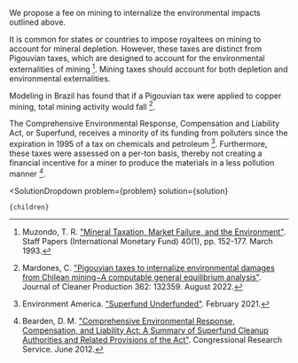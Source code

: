 

We propose a fee on mining to internalize the environmental impacts outlined above.

It is common for states or countries to impose royaltees on mining to account for mineral depletion. However, these taxes are distinct from Pigouvian taxes, which are designed to account for the environmental externalities of mining [^"3"]. Mining taxes should account for both depletion and environmental externalities.

Modeling in Brazil has found that if a Pigouvian tax were applied to copper mining, total mining activity would fall [^"2"].

The Comprehensive Environmental Response, Compensation and Liability Act, or Superfund, receives a minority of its funding from polluters since the expiration in 1995 of a tax on chemicals and petroleum [^1]. Furthermore, these taxes were assessed on a per-ton basis, thereby not creating a financial incentive for a miner to produce the materials in a less pollution manner [^4].

[^1]: Environment America. ["Superfund Underfunded"](https://environmentamerica.org/resources/superfund-underfunded/). February 2021.

[^"2"]: Mardones, C. ["Pigouvian taxes to internalize environmental damages from Chilean mining−A computable general equilibrium analysis"](https://www.sciencedirect.com/science/article/abs/pii/S0959652622019631). Journal of Cleaner Production 362: 132359. August 2022.

[^"3"]: Muzondo, T. R. ["Mineral Taxation, Market Failure, and the Environment"](https://www.jstor.org/stable/3867380). Staff Papers (International Monetary Fund) 40(1), pp. 152-177. March 1993.

[^4]: Bearden, D. M. ["Comprehensive Environmental Response, Compensation, and Liability Act: A Summary of Superfund Cleanup Authorities and Related Provisions of the Act"](https://sgp.fas.org/crs/misc/R41039.pdf). Congressional Research Service. June 2012.

  <SolutionDropdown 
    problem={problem} 
    solution={solution}
  >
    {children}
  </SolutionDropdown>